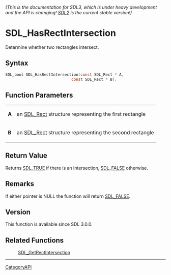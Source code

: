 ====== (This is the documentation for SDL3, which is under heavy development and the API is changing! [https://wiki.libsdl.org/ SDL2] is the current stable version!) ======
= SDL_HasRectIntersection =

Determine whether two rectangles intersect.

== Syntax ==

<syntaxhighlight lang='c'>
SDL_bool SDL_HasRectIntersection(const SDL_Rect * A,
                             const SDL_Rect * B);
</syntaxhighlight>

== Function Parameters ==

{|
|'''A'''
|an [[SDL_Rect]] structure representing the first rectangle
|-
|'''B'''
|an [[SDL_Rect]] structure representing the second rectangle
|}

== Return Value ==

Returns [[SDL_TRUE]] if there is an intersection, [[SDL_FALSE]] otherwise.

== Remarks ==

If either pointer is NULL the function will return [[SDL_FALSE]].

== Version ==

This function is available since SDL 3.0.0.

== Related Functions ==

:[[SDL_GetRectIntersection]]

----
[[CategoryAPI]]


